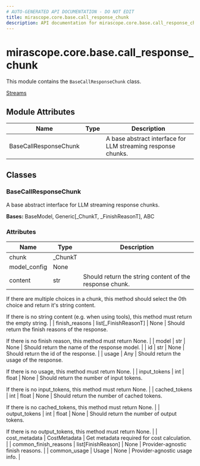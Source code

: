```yaml
---
# AUTO-GENERATED API DOCUMENTATION - DO NOT EDIT
title: mirascope.core.base.call_response_chunk
description: API documentation for mirascope.core.base.call_response_chunk
---
```


# mirascope.core.base.call_response_chunk

<ApiType type="Module" />

This module contains the `BaseCallResponseChunk` class.

<Info title="Usage">

[Streams](/docs/mirascope/learn/streams#handling-streamed-responses)

</Info>

## Module Attributes

| Name | Type | Description |
| ---- | ---- | ----------- |
| BaseCallResponseChunk |  | A base abstract interface for LLM streaming response chunks. |

## Classes

### BaseCallResponseChunk

<ApiType type="Class" />

A base abstract interface for LLM streaming response chunks.

**Bases:** BaseModel, Generic[_ChunkT, _FinishReasonT], ABC

### Attributes

| Name | Type | Description |
| ---- | ---- | ----------- |
| chunk | _ChunkT |  |
| model_config | None |  |
| content | str | Should return the string content of the response chunk.

If there are multiple choices in a chunk, this method should select the 0th
choice and return it's string content.

If there is no string content (e.g. when using tools), this method must return
the empty string. |
| finish_reasons | list[_FinishReasonT] | None | Should return the finish reasons of the response.

If there is no finish reason, this method must return None. |
| model | str | None | Should return the name of the response model. |
| id | str | None | Should return the id of the response. |
| usage | Any | Should return the usage of the response.

If there is no usage, this method must return None. |
| input_tokens | int | float | None | Should return the number of input tokens.

If there is no input_tokens, this method must return None. |
| cached_tokens | int | float | None | Should return the number of cached tokens.

If there is no cached_tokens, this method must return None. |
| output_tokens | int | float | None | Should return the number of output tokens.

If there is no output_tokens, this method must return None. |
| cost_metadata | CostMetadata | Get metadata required for cost calculation. |
| common_finish_reasons | list[FinishReason] | None | Provider-agnostic finish reasons. |
| common_usage | Usage | None | Provider-agnostic usage info. |



